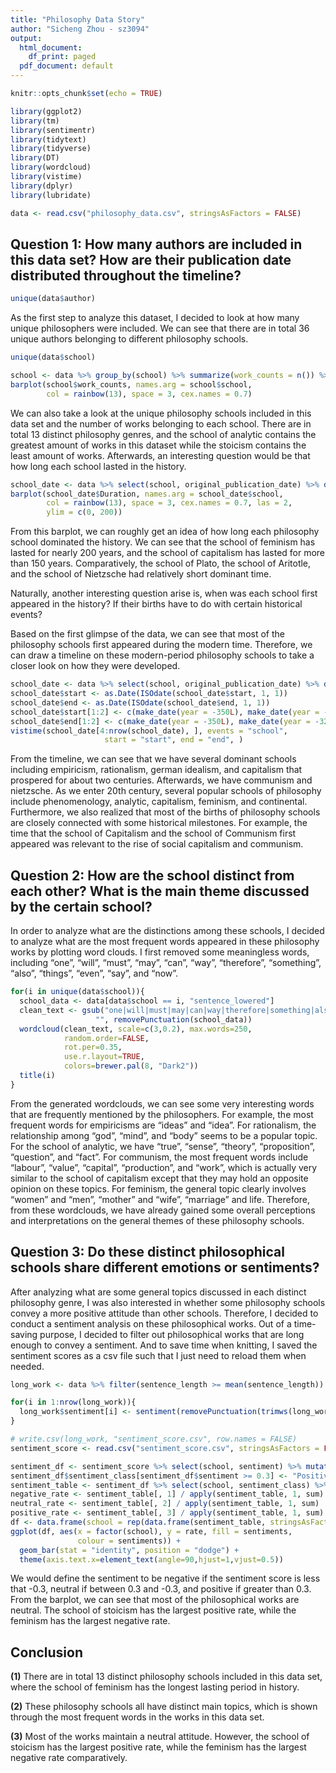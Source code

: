 ```yaml
---
title: "Philosophy Data Story"
author: "Sicheng Zhou - sz3094"
output:
  html_document:
    df_print: paged
  pdf_document: default
---
```


```r
knitr::opts_chunk$set(echo = TRUE)
```

```r
library(ggplot2)
library(tm)
library(sentimentr)
library(tidytext)
library(tidyverse)
library(DT)
library(wordcloud)
library(vistime)
library(dplyr)
library(lubridate)
```

```r
data <- read.csv("philosophy_data.csv", stringsAsFactors = FALSE)
```

## Question 1: How many authors are included in this data set? How are their publication date distributed throughout the timeline?

```r
unique(data$author)
```

As the first step to analyze this dataset, I decided to look at how many unique philosophers were included. We can see that there are in total 36 unique authors belonging to different philosophy schools. 

```r
unique(data$school)
```

```r
school <- data %>% group_by(school) %>% summarize(work_counts = n()) %>% arrange(work_counts)
barplot(school$work_counts, names.arg = school$school, 
        col = rainbow(13), space = 3, cex.names = 0.7)
```

We can also take a look at the unique philosophy schools included in this data set and the number of works belonging to each school. There are in total 13 distinct philosophy genres, and the school of analytic contains the greatest amount of works in this dataset while the stoicism contains the least amount of works. Afterwards, an interesting question would be that how long each school lasted in the history. 

```r
school_date <- data %>% select(school, original_publication_date) %>% distinct() %>% group_by(school) %>% summarize(start = min(original_publication_date), end = max(original_publication_date)) %>% arrange(start) %>% mutate("Duration" = end - start + 1)
barplot(school_date$Duration, names.arg = school_date$school, 
        col = rainbow(13), space = 3, cex.names = 0.7, las = 2,
        ylim = c(0, 200))
```

From this barplot, we can roughly get an idea of how long each philosophy school dominated the history. We can see that the school of feminism has lasted for nearly 200 years, and the school of capitalism has lasted for more than 150 years. Comparatively, the school of Plato, the school of Aritotle, and the school of Nietzsche had relatively short dominant time. 

Naturally, another interesting question arise is, when was each school first appeared in the history? If their births have to do with certain historical events?

Based on the first glimpse of the data, we can see that most of the philosophy schools first appeared during the modern time. Therefore, we can draw a timeline on these modern-period philosophy schools to take a closer look on how they were developed. 

```r
school_date <- data %>% select(school, original_publication_date) %>% distinct() %>% group_by(school) %>% summarize(start = min(original_publication_date), end = max(original_publication_date)) %>% arrange(start)
school_date$start <- as.Date(ISOdate(school_date$start, 1, 1))
school_date$end <- as.Date(ISOdate(school_date$end, 1, 1))
school_date$start[1:2] <- c(make_date(year = -350L), make_date(year = -320L))
school_date$end[1:2] <- c(make_date(year = -350L), make_date(year = -320L))
vistime(school_date[4:nrow(school_date), ], events = "school", 
                     start = "start", end = "end", )
```

From the timeline, we can see that we have several dominant schools including empiricism, rationalism, german idealism, and capitalism that prospered for about two centuries. Afterwards, we have communism and nietzsche. As we enter 20th century, several popular schools of philosophy include phenomenology, analytic, capitalism, feminism, and continental. Furthermore, we also realized that most of the births of philosophy schools are closely connected with some historical milestones. For example, the time that the school of Capitalism and the school of Communism first appeared was relevant to the rise of social capitalism and communism. 

## Question 2: How are the school distinct from each other? What is the main theme discussed by the certain school? 

In order to analyze what are the distinctions among these schools, I decided to analyze what are the most frequent words appeared in these philosophy works by plotting word clouds. I first removed some meaningless words, including "one", "will", "must", "may", "can", "way", "therefore", "something", "also", "things", "even", "say", and "now". 

```r
for(i in unique(data$school)){
  school_data <- data[data$school == i, "sentence_lowered"]
  clean_text <- gsub("one|will|must|may|can|way|therefore|something|also|things|even|say|now|man|said|another",
                   "", removePunctuation(school_data))
  wordcloud(clean_text, scale=c(3,0.2), max.words=250,
            random.order=FALSE,
            rot.per=0.35, 
            use.r.layout=TRUE,
            colors=brewer.pal(8, "Dark2"))
  title(i)
}
```

From the generated wordclouds, we can see some very interesting words that are frequently mentioned by the philosophers. For example, the most frequent words for empiricisms are "ideas" and "idea". For rationalism, the relationship among "god", "mind", and "body" seems to be a popular topic. For the school of analytic, we have "true", "sense", "theory", "proposition", "question", and "fact". For communism, the most frequent words include "labour", "value", "capital", "production", and "work", which is actually very similar to the school of capitalism except that they may hold an opposite opinion on these topics. For feminism, the general topic clearly involves "women" and "men", "mother" and "wife", "marriage" and life. Therefore, from these wordclouds, we have already gained some overall perceptions and interpretations on the general themes of these philosophy schools. 

## Question 3: Do these distinct philosophical schools share different emotions or sentiments?

After analyzing what are some general topics discussed in each distinct philosophy genre, I was also interested in whether some philosophy schools convey a more positive attitude than other schools. Therefore, I decided to conduct a sentiment analysis on these philosophical works. Out of a time-saving purpose, I decided to filter out philosophical works that are long enough to convey a sentiment. And to save time when knitting, I saved the sentiment scores as a csv file such that I just need to reload them when needed. 

```r
long_work <- data %>% filter(sentence_length >= mean(sentence_length))
```

```r
for(i in 1:nrow(long_work)){
  long_work$sentiment[i] <- sentiment(removePunctuation(trimws(long_work$sentence_lowered[i])))$sentiment
}
```

```r
# write.csv(long_work, "sentiment_score.csv", row.names = FALSE)
sentiment_score <- read.csv("sentiment_score.csv", stringsAsFactors = FALSE)
```

```r
sentiment_df <- sentiment_score %>% select(school, sentiment) %>% mutate(sentiment_class = ifelse(sentiment <= -0.3, "Negative", "Neutral"))
sentiment_df$sentiment_class[sentiment_df$sentiment >= 0.3] <- "Positive"
sentiment_table <- sentiment_df %>% select(school, sentiment_class) %>% table()
negative_rate <- sentiment_table[, 1] / apply(sentiment_table, 1, sum)
neutral_rate <- sentiment_table[, 2] / apply(sentiment_table, 1, sum)
positive_rate <- sentiment_table[, 3] / apply(sentiment_table, 1, sum)
df <- data.frame(school = rep(data.frame(sentiment_table, stringsAsFactors = FALSE)$school, 3), rate = c(negative_rate, neutral_rate, positive_rate), sentiments = rep(c("Negative", "Neutral", "Positive"), each = length(negative_rate)), stringsAsFactors = FALSE)
ggplot(df, aes(x = factor(school), y = rate, fill = sentiments, 
               colour = sentiments)) + 
  geom_bar(stat = "identity", position = "dodge") +
  theme(axis.text.x=element_text(angle=90,hjust=1,vjust=0.5))
```

We would define the sentiment to be negative if the sentiment score is less that -0.3, neutral if between 0.3 and -0.3, and positive if greater than 0.3. From the barplot, we can see that most of the philosophical works are neutral. The school of stoicism has the largest positive rate, while the feminism has the largest negative rate. 

## Conclusion

**(1)** There are in total 13 distinct philosophy schools included in this data set, where the school of feminism has the longest lasting period in history. 

**(2)** These philosophy schools all have distinct main topics, which is shown through the most frequent words in the works in this data set.

**(3)** Most of the works maintain a neutral attitude. However, the school of stoicism has the largest positive rate, while the feminism has the largest negative rate comparatively. 


